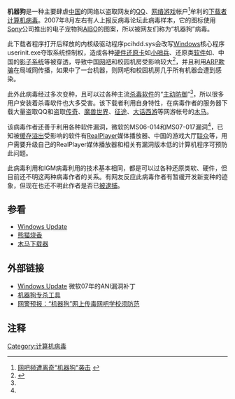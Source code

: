 {{Computer virus
|Fullname=机器狗
|Technical name=Trojan-Downloader.Win32.Agent.blm
|Aliases= 
|Family= 
|Classification=[[電腦蠕蟲|電腦蠕蟲]]
|Type=[[Windows|Windows]]
|Subtype= 
|IsolationDate= 2007年8月
|Point of Isolation=  
|Origin= 
|Author= 
}}
'''机器狗'''是一种主要肆虐[[中国|中国]]的网络以盗取网友的[[QQ|QQ]]、[[网络游戏|网络游戏]]帐户<ref name="xinhuanet">[http://www.sh.xinhuanet.com/2007-11/25/content_11760934.htm 网吧频遭离奇"机器狗"袭击] {{webarchive|url=https://web.archive.org/web/20071128060415/http://www.sh.xinhuanet.com/2007-11/25/content_11760934.htm |date=2007-11-28 }}</ref>牟利的[[下载者|下载者]][[计算机病毒|计算机病毒]]。2007年8月左右有人上报反病毒论坛此病毒样本，它的图标使用[[Sony|Sony]]公司推出的电子宠物狗[[AIBO|AIBO]]的图案，所以被网友们称为“机器狗”病毒。

此下载者程序打开后释放的内核级驱动程序pcihdd.sys会改写[[Windows|Windows]]核心程序userinit.exe夺取系统控制权，造成各种[[硬件|硬件]][[还原卡|还原卡]]如[[小哨兵|小哨兵]]、还原类[[软件|软件]]如{{tsl|en|Deep Freeze|Deep Freeze}}、中国的[[影子系统|影子系统]]等被穿透，导致中国[[网吧|网吧]]和校园机房受影响较大<ref name="xinhuanet2">{{Cite web |url=http://news.xinhuanet.com/newscenter/2007-12/14/content_7246248.htm |title=“机器狗”病毒正在学校、网吧等公用网络蔓延 |access-date=2007-12-14 |archive-date=2007-12-17 |archive-url=https://web.archive.org/web/20071217045627/http://news.xinhuanet.com/newscenter/2007-12/14/content_7246248.htm |dead-url=no }}</ref>，并且利用[[ARP|ARP欺骗]]在局域网传播，如果中了一台机器，则网吧和校园机房几乎所有机器会遭到感染。

此外此病毒经过多次变种，且可以过各种主流[[杀毒软件|杀毒软件]]的“[[主动防御|主动防御]]”<ref name="xinhuanet2" />，所以很多用户安装着杀毒软件也大多受害。该下载者利用自身特性，在病毒作者的服务器下载大量盗取QQ和盗取[[传奇|传奇]]、[[魔兽世界|魔兽世界]]、[[征途|征途]]、[[大话西游|大话西游]]等网游帐号的[[特洛伊木马_(电脑)|木马]]。

该病毒作者还善于利用各种软件漏洞，微软的MS06-014和MS07-017漏洞<ref name="xinhuanet" />，已知被[[缓存溢出|缓存溢出]]受影响的软件有[[RealPlayer|RealPlayer]]媒体播放器、中国的游戏大厅[[联众|联众]]等，用户需要升级自己的RealPlayer媒体播放器和相关有漏洞版本低的计算机程序可预防此问题。

此病毒利用和IGM病毒利用的技术基本相同，都是可以过各种还原类软、硬件，但目前还不明这两种病毒作者的关系。有网友反应此病毒作者有暂缓开发新变种的迹象，但现在也还不明此作者是否已[[被逮捕的黑客|被逮捕]]。

==参看==
*[[Windows_Update|Windows Update]]
*[[熊猫烧香|熊猫烧香]]
*[[木马下载器|木马下载器]]

==外部链接==
*[http://windowsupdate.microsoft.com/ Windows Update] {{Wayback|url=http://windowsupdate.microsoft.com/ |date=20061109164557 }}微软07年的ANI漏洞补丁
*[https://web.archive.org/web/20080220114459/http://360safe.qihoo.com/killer/k-rodog.html 机器狗专杀工具]
*[https://web.archive.org/web/20080102003537/http://www.gx.xinhuanet.com/newscenter/2007-12/18/content_11968562.htm 网警预报：“机器狗”网上传毒网吧学校须防范]

==注释==
<div class="references-small">
<references />
</div>

[[Category:计算机病毒|Category:计算机病毒]]